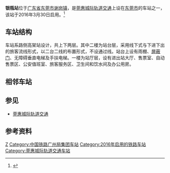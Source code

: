 {{Expand|time=2016-03-31T10:25:32+00:00}}
{{Infobox China railway station
|车站名称 =银瓶站
|图片 = 
|图片介绍 = 
|车站名称拼音 = Yin Ping
|英文名称=Yinping Railway Station
|车站代码 = 23878
|电报码 = KPQ
|拼音码 = YPI
|车站位置 = [[广东省|广东省]][[东莞市|东莞市]][[谢岗镇|谢岗镇]]
|坐标 = {{coord|22|58|8.61|N|114|9|5.34|E|display=inline,title}}
|线路 = [[莞惠城际轨道交通|莞惠城际轨道交通]]
|车站等级 = 
|归属=[[广铁集团|广铁集团]]
|股道数目 = 2
}}
'''银瓶站'''位于[[广东省|广东省]][[东莞市|东莞市]][[谢岗镇|谢岗镇]]，是[[莞惠城际轨道交通|莞惠城际轨道交通]]上设在[[东莞市|东莞市]]的车站之一，该站于2016年3月30日启用。<ref>{{cite news|title=莞惠城轨通车日 谢岗银瓶站喜迎首批乘客|url=http://news.sun0769.com/town/ms/201603/t20160330_6427692.shtml#p=1|publisher=东莞阳光网|date=2016-03-30|accessdate=2016-03-31|archive-date=2016-04-01|archive-url=https://web.archive.org/web/20160401213033/http://news.sun0769.com/town/ms/201603/t20160330_6427692.shtml#p=1|dead-url=no}}</ref>

==车站结构==
车站系路侧高架站设计，共上下两层。其中二楼为站台层，采用线下式与下进下出的旅客流线形式，以二台二线的布置形式，不设通过线。站台上设有雨棚、[[屏蔽门|屏蔽门]]、无障碍垂直电梯及手扶电梯。一楼为站厅层，设有进出站大厅、售票室、自动售票区、公安值班室、旅客服务区、卫生间和饮水间及办公用房。

==相邻车站==
{{Start rail box|[[File:China_Railways.svg|16px]] [[中国铁路|中国铁路]]}}
{{s-inop|[[樟木头东站|樟木头东站]]|{{站|望洪}}方向}}
{{s-line|[[莞惠城际轨道交通|莞惠城际轨道交通]]<br />← 5km 银瓶站 8km →}}
{{s-inop|[[沥林北站|沥林北站]]|{{站|小金口}}方向}}
{{end box}}

==参见==
*[[莞惠城际轨道交通|莞惠城际轨道交通]]

==参考资料==
{{Reflist}}
{{莞惠城际轨道交通}}

[[Category:东莞市铁路车站|Z]]
[[Category:中国铁路广州局集团车站|Category:中国铁路广州局集团车站]]
[[Category:2016年启用的铁路车站|Category:2016年启用的铁路车站]]
[[Category:莞惠城际轨道交通车站|Category:莞惠城际轨道交通车站]]